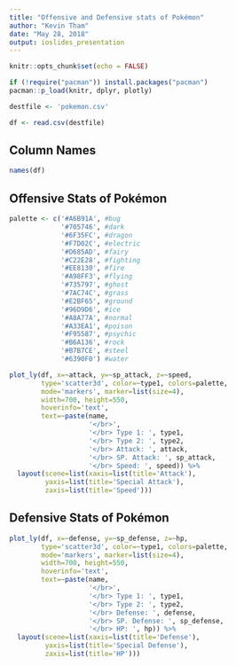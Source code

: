 ```yaml
---
title: "Offensive and Defensive stats of Pokémon"
author: "Kevin Tham"
date: "May 28, 2018"
output: ioslides_presentation
---
```


```r
knitr::opts_chunk$set(echo = FALSE)
```

```r
if (!require("pacman")) install.packages("pacman")
pacman::p_load(knitr, dplyr, plotly)
```

```r
destfile <- 'pokemon.csv'

df <- read.csv(destfile)

```

## Column Names

```r
names(df)
```

## Offensive Stats of Pokémon

```r
palette <- c('#A6B91A', #bug
             '#705746', #dark
             '#6F35FC', #dragon
             '#F7D02C', #electric
             '#D685AD', #fairy
             '#C22E28', #fighting
             '#EE8130', #fire
             '#A98FF3', #flying
             '#735797', #ghost
             '#7AC74C', #grass
             '#E2BF65', #ground
             '#96D9D6', #ice
             '#A8A77A', #normal
             '#A33EA1', #poison
             '#F95587', #psychic
             '#B6A136', #rock
             '#B7B7CE', #steel
             '#6390F0') #water

plot_ly(df, x=~attack, y=~sp_attack, z=~speed, 
        type='scatter3d', color=~type1, colors=palette, 
        mode='markers', marker=list(size=4), 
        width=700, height=550, 
        hoverinfo='text',
        text=~paste(name,
                    '</br>',
                    '</br> Type 1: ', type1,
                    '</br> Type 2: ', type2,
                    '</br> Attack: ', attack,
                    '</br> SP. Attack: ', sp_attack,
                    '</br> Speed: ', speed)) %>%
  layout(scene=list(xaxis=list(title='Attack'),
         yaxis=list(title='Special Attack'),
         zaxis=list(title='Speed')))
```

## Defensive Stats of Pokémon

```r
plot_ly(df, x=~defense, y=~sp_defense, z=~hp, 
        type='scatter3d', color=~type1, colors=palette, 
        mode='markers', marker=list(size=4), 
        width=700, height=550, 
        hoverinfo='text',
        text=~paste(name,
                    '</br>',
                    '</br> Type 1: ', type1,
                    '</br> Type 2: ', type2,
                    '</br> Defense: ', defense,
                    '</br> SP. Defense: ', sp_defense,
                    '</br> HP: ', hp)) %>%
  layout(scene=list(xaxis=list(title='Defense'),
         yaxis=list(title='Special Defense'),
         zaxis=list(title='HP')))
```